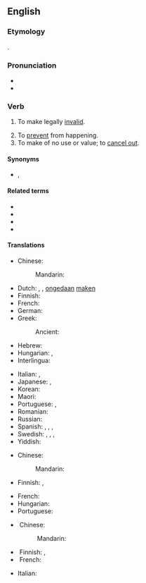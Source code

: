 ==English==

===Etymology===
{{suffix|en|null|ify}}.

===Pronunciation===
* {{IPA|en|/ˈnʌlɪfaɪ/}}
* {{audio|en|en-us-nullify.ogg|Audio (US)}}

===Verb===
{{en-verb|nullifies|nullifying|nullified}}

# {{lb|en|transitive|legal}} To make legally [[invalid]].
#: {{ux|en|The contract has been '''nullified'''.}}
# To [[prevent]] from happening.
# To make of no use or value; to [[cancel out]].

====Synonyms====
* {{s|to make legally invalid}} {{l|en|annul}}, {{l|en|cancel}}

====Related terms====
* {{l|en|null}}
* {{l|en|nullification}}
* {{l|en|nullifiable}}
* {{l|en|annihilate}}

====Translations====
{{trans-top|make legally invalid}}
* Chinese:
*: Mandarin: {{t-needed|cmn}}
* Dutch: {{t+|nl|annuleren}}, {{t+|nl|vernietigen}}, [[ongedaan]] [[maken]]
* Finnish: {{t+|fi|mitätöidä}}
* French: {{t+|fr|annuler}}
* German: {{t+|de|annullieren}}
* Greek: {{t+|el|ακυρώνω}}
*: Ancient: {{t|grc|ἀθετέω}}
* Hebrew: {{t|he|ביטל|tr=bitél|alt=ביטל \ בִּטֵּל|sc=Hebr}}
* Hungarian: {{t+|hu|érvénytelenít}}, {{t+|hu|hatálytalanít}}
* Interlingua: {{t|ia|nullificar}}
{{trans-mid}}
* Italian: {{t+|it|annullare}}, {{t+|it|cassare}}
* Japanese: {{t+|ja|取り消す|tr=torikesu}}, {{t+|ja|破棄|alt=破棄する|tr=haki suru}}
* Korean: {{t+|ko|취소하다}}
* Maori: {{t|mi|whakakāhore}}
* Portuguese: {{t+|pt|anular}}, {{t+|pt|cassar}}
* Romanian: {{t+|ro|anula|alt=a anula}}
* Russian: {{t+|ru|аннули́ровать|impf|pf}}
* Spanish: {{t+|es|anular}}, {{t+|es|derogar}}, {{t+|es|abrogar}}, {{t+|es|casar}}
* Swedish: {{t|sv|omintetgöra}}, {{t+|sv|annullera}}, {{t+|sv|upphäva}}, {{t+|sv|ogiltigförklara}}
* Yiddish: {{t|yi|מבֿטל זײַן|tr=mevatl zayn|sc=Hebr}}
{{trans-bottom}}

{{trans-top|prevent from happening}}
* Chinese:
*: Mandarin: {{t-needed|cmn}}
* Finnish: {{t+|fi|estää}}, {{t+|fi|ehkäistä}}
{{trans-mid}}
* French: {{t-needed|fr}}
* Hungarian: {{t+|hu|megakadályoz}}
* Portuguese: {{t+|pt|evitar}}
{{trans-bottom}}

{{trans-top|make of no use or value}}
* Chinese:
*: Mandarin: {{t-needed|cmn}}
{{trans-mid}}
* Finnish: {{t+|fi|kumota}}, {{t+|fi|mitätöidä}}
* French: {{t-needed|fr}}
{{trans-bottom}}

{{checktrans-top}}
* Italian: {{t+check|it|annullare}}
{{trans-mid}}
{{trans-bottom}}